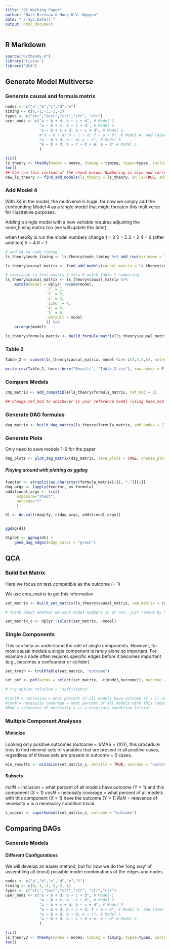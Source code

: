 ```yaml
---
title: "02 Working Paper"
author: "Nate Breznau & Hung H.V. Nguyen"
date: "`r Sys.Date()`"
output: html_document
---
```


## R Markdown

```r

source("R/theoRy.R")
library('tictoc')
library('QCA')

```

## Generate Model Multiverse

### Generate causal and formula matrix

```r
nodes <- c("a","b","c","d","e")
timing <- c(0,-1,-3,-3,-2)
types <- c("otc","test","ctr","ctr", "ctr")
user_mods <- c("a ~ b + d; b ~ c + d", # Model 1
               "a ~ b + c; b ~ c + d", # Model 2
               "a ~ b + c + d; b ~ c + d", # Model 3
               #"a ~ b + d; b ~ c + d; f ~ a + b", # Model 4, add later
               "a ~ b + d; b ~ d; c ~ c", # Model 5
               "a ~ b + d; b ~ c + d + e; e ~ d" # Model 6
               )

tic()
ls_theory <- theoRy(nodes = nodes, timing = timing, types=types, include_subsets = TRUE, user_mods=user_mods)
toc()
## Can run this instead of the chunk below. Numbering is also now correct, unless added later with find_add_models
new_ls_theory <- find_add_models(ls_theory = ls_theory, on_ls=TRUE, add_nodes = list(var_names = "f", timing = 1, types = "ctr", node_names = "X4"), user_mods = c("a ~ b + d; b ~ c + d; f ~ a + b"))
```

### Add Model 4

With X4 in the model, the multiverse is huge. for now we simply add the confounding Model 4 as a single model that might threaten this multiverse for illustrative purposes.

Adding a single model with a new variable requires adjusting the node_timing matrix too (we will update this later)

when theoRy is run the model numbers change
1 = 3
2 = 5
3 = 2
4 = 6 (after addition)
5 = 4
6 = 1

```r
# add X4 to node_timing
ls_theory$node_timing <- ls_theory$node_timing %>% add_row(var_name = "f", timing = 1, type = "ctr", node_name = "X4")

ls_theory$causal_matrix <- find_add_models(causal_matrix = ls_theory$causal_matrix, node_timing = ls_theory$node_timing, user_mods = c("a ~ b + d; b ~ c + d; f ~ a + b"))

# rearrange so that models 1 thru 6 match Table 1 numbering
ls_theory$causal_matrix <- ls_theory$causal_matrix %>%
    mutate(model = dplyr::recode(model,
                  `3` = 1,
                  `5` = 2,
                  `2` = 3,
                  `1166` = 4,
                  `4` = 5,
                  `1` = 6,
                  .default = model
                  )) %>%
    arrange(model)

ls_theory$formula_matrix <- build_formula_matrix(ls_theory$causal_matrix)

```
### Table 2

```r
Table_2 <- subset(ls_theory$causal_matrix, model %in% c(1,3,4,5), select = c(from, to, timing_from, timing_to, model))

write.csv(Table_2, here::here("Results", "Table_2.csv"), row.names = F)
```

### Compare Models

```r
cmp_matrix <- add_compatible(ls_theory$formula_matrix, ref_mod = 1)

## Change ref_mod to whichever is your reference model (using base_mod and model variable in the formula matrix)
```



### Generate DAG formulas

```r

dag_matrix <- build_dag_matrix(ls_theory$formula_matrix, add_nodes = 2)

```

### Generate Plots

Only need to save models 1-6 for the paper

```r
dag_plots <- plot_dag_matrix(dag_matrix, save_plots = TRUE, choose_plots = c(2,6,8,18,33,34), title_labels = c(3,1,5,2,4,6))


```




##### Playing around with plotting as ggdag

```r

fvector <- strsplit(as.character(formula_matrix[1]), ",")[[1]]
dag_args <- lapply(fvector, as.formula)
additional_args <- list(
     exposure="Xtest",
     outcome="Y"
     )

d1 <- do.call(dagify, c(dag_args, additional_args))


ggdag(d1)

d1plot <- ggdag(d1) +
    geom_dag_edges(edge_color = "green")

```


## QCA

### Build Set Matrix

Here we focus on test_compatible as the outcome (= 1)

We use cmp_matrix to get this information

```r
set_matrix <- build_set_matrix(ls_theory$causal_matrix, cmp_matrix = cmp_matrix)

# think about whether we want model numbers in or not, just remove by hand here

set_matrix_c <- dplyr::select(set_matrix, -model)
```




### Single Components

This can help us understand the role of single components. However, for most causal models a single component is rarely alone so important. For example a node often requires specific edges before it becomes important (e.g., becomes a confounder or collider)

```r
set_truth <- truthTable(set_matrix, "outcome")

set_pof <- pof(setms = select(set_matrix, -c(model,outcome)), outcome = "outcome", data = set_matrix)

# try option relation = "sufficiency"

#inclN = inclusion = what percent of all models have outcome (Y = 1) and this component (X = 1)
#covN = necessity coverage = what percent of all models with this component (X = 1) have the outcome (Y = 1)
#RoN = relevence of necessity = is a necessary condition trivial
```


### Multiple Component Analyses

#### Minimize

Looking only positive outcomes (outcome = 1/MAS = {X1}), this procedure tries to find minimal sets of variables that are present in all positive cases, regardless of if these sets are present in outcome = 0 cases.

```r

min_results <- minimize(set_matrix_c, details = TRUE, outcome = "outcome")

```


#### Subsets

*inclN* = inclusion = what percent of all models have outcome (Y = 1) and this component (X = 1)
*covN* = necessity coverage = what percent of all models with this component (X = 1) have the outcome (Y = 1)
*RoN* = relevence of necessity = is a necessary condition trivial
```r
s_subset <- superSubset(set_matrix_c, outcome = "outcome")
```

 


## Comparing DAGs

### Generate Models

#### Different Configurations

We will develop an easier method, but for now we do the 'long way' of assembling all (most) possible model combinations of the edges and nodes

```r
nodes <- c("a","b","c","d","e","f")
timing <- c(0,-1,-2,-3,-3, 1)
types <- c("otc","test","ctr","ctr", "ctr","ctr")
user_mods <- c("a ~ b + d; b ~ c + d", # Model 1
               "a ~ b + c; b ~ c + d", # Model 2
               "a ~ b + c + d; b ~ c + d", # Model 3
               "a ~ b + d; b ~ c + d; f ~ a + b", # Model 4, add later
               "a ~ b + d; b ~ d; c ~ c", # Model 5
               "a ~ b + d; b ~ c + d + e; e ~ d" # Model 6
               )

tic()
ls_theory2 <- theoRy(nodes = nodes, timing = timing, types=types, include_subsets = TRUE, user_mods=user_mods)
toc()
```

